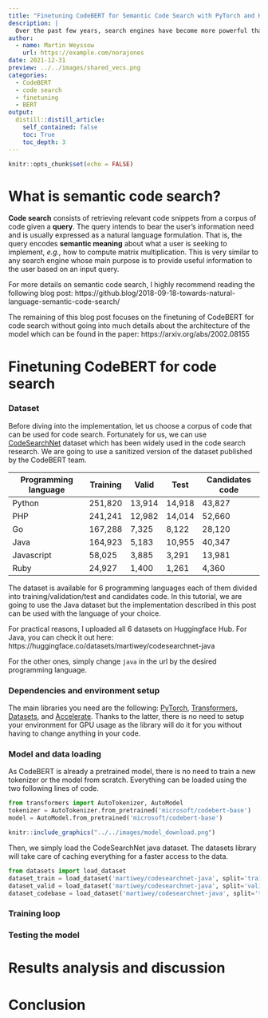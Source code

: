 ```yaml
---
title: "Finetuning CodeBERT for Semantic Code Search with PyTorch and Huggingface"
description: |
  Over the past few years, search engines have become more powerful thanks to the rise of deep learning methods allowing for more efficient search. Software engineering research has also greatly capitalized on this      re-emergence of deep learning to make software development more effective, for instance by making tasks such as code search more efficient than with traditional information retrieval techniques. In this post, we'll take a look on how to finetune CodeBERT,  a state-of-the-art model of code, for code search using PyTorch and HuggingFace, in less than 100 lines of code. 
author:
  - name: Martin Weyssow
    url: https://example.com/norajones
date: 2021-12-31
preview: ../../images/shared_vecs.png
categories:
  - CodeBERT
  - code search
  - finetuning
  - BERT
output:
  distill::distill_article:
    self_contained: false
    toc: True
    toc_depth: 3
---
```



```r
knitr::opts_chunk$set(echo = FALSE)
```

# What is semantic code search?

**Code search** consists of retrieving relevant code snippets from a corpus of code given a **query**. The query intends to bear the user's information need and is usually expressed as a natural language formulation. That is, the query encodes **semantic meaning** about what a user is seeking to implement, *e.g.,* how to compute matrix multiplication. This is very similar to any search engine whose main purpose is to provide useful information to the user based on an input query. 

For more details on semantic code search, I highly recommend reading the following blog post: https://github.blog/2018-09-18-towards-natural-language-semantic-code-search/

The remaining of this blog post focuses on the finetuning of CodeBERT for code search without going into much details about the architecture of the model which can be found in the paper: https://arxiv.org/abs/2002.08155

# Finetuning CodeBERT for code search

### Dataset

Before diving into the implementation, let us choose a corpus of code that can be used for code search. Fortunately for us, we can use [CodeSearchNet](https://github.com/github/CodeSearchNet) dataset which has been widely used in the code search research. We are going to use a sanitized version of the dataset published by the CodeBERT team. 

| Programming language | Training  | Valid  | Test   | Candidates code |
|----------------------|-----------|--------|--------|-----------------|
| Python               | 251,820   | 13,914 | 14,918 | 43,827          |
| PHP                  | 241,241   | 12,982 | 14,014 | 52,660          |
| Go                   | 167,288   | 7,325  | 8,122  | 28,120          |
| Java                 | 164,923   |  5,183 | 10,955 | 40,347          |
| Javascript           | 58,025    | 3,885  | 3,291  | 13,981          |
| Ruby                 | 24,927    | 1,400  | 1,261  | 4,360           |

The dataset is available for 6 programming languages each of them divided into training/validation/test and candidates code. In this tutorial, we are going to use the Java dataset but the implementation described in this post can be used with the language of your choice.

For practical reasons, I uploaded all 6 datasets on Huggingface Hub. For Java, you can check it out here: https://huggingface.co/datasets/martiwey/codesearchnet-java

For the other ones, simply change `java` in the url by the desired programming language.

### Dependencies and environment setup 

The main libraries you need are the following: [PyTorch](https://pytorch.org/), [Transformers](https://huggingface.co/docs/transformers/index), [Datasets](https://huggingface.co/docs/datasets/), and [Accelerate](https://huggingface.co/docs/accelerate/). Thanks to the latter, there is no need to setup your environment for GPU usage as the library will do it for you without having to change anything in your code. 

### Model and data loading

As CodeBERT is already a pretrained model, there is no need to train a new tokenizer or the model from scratch. Everything can be loaded using the two following lines of code.

```python
from transformers import AutoTokenizer, AutoModel
tokenizer = AutoTokenizer.from_pretrained('microsoft/codebert-base')
model = AutoModel.from_pretrained('microsoft/codebert-base')
```
```r
knitr::include_graphics("../../images/model_download.png")
```

Then, we simply load the CodeSearchNet java dataset. The datasets library will take care of caching everything for a faster access to the data.

```python
from datasets import load_dataset
dataset_train = load_dataset('martiwey/codesearchnet-java', split='train')
dataset_valid = load_dataset('martiwey/codesearchnet-java', split='validation')
dataset_codebase = load_dataset('martiwey/codesearchnet-java', split='train', data_files='codebase.jsonl')
```

### Training loop

### Testing the model

# Results analysis and discussion

# Conclusion